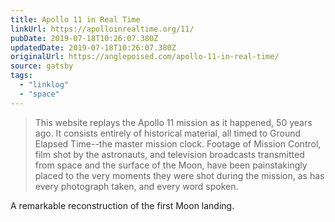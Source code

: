 ```yaml
---
title: Apollo 11 in Real Time
linkUrl: https://apolloinrealtime.org/11/
pubDate: 2019-07-18T10:26:07.380Z
updatedDate: 2019-07-18T10:26:07.380Z
originalUrl: https://anglepoised.com/apollo-11-in-real-time/
source: gatsby
tags:
  - "linklog"
  - "space"
---
```


> This website replays the Apollo 11 mission as it happened, 50 years ago. It consists entirely of historical material, all timed to Ground Elapsed Time--the master mission clock. Footage of Mission Control, film shot by the astronauts, and television broadcasts transmitted from space and the surface of the Moon, have been painstakingly placed to the very moments they were shot during the mission, as has every photograph taken, and every word spoken.

A remarkable reconstruction of the first Moon landing.
